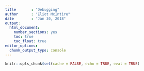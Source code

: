 ```yaml
---
title       : "Debugging"
author      : "Eliot McIntire"
date        : "Jan 30, 2018"
output: 
  html_document: 
    number_sections: yes
    toc: true
    toc_float: true
editor_options: 
  chunk_output_type: console
---
```


```r
knitr::opts_chunk$set(cache = FALSE, echo = TRUE, eval = TRUE)
```


<!--
  this is a dummy file that will be replaced with a link to the Debugging vignette when site rebuilt
  see `replacementList` defined in `asis.R`
-->
